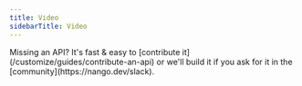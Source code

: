 ```yaml
---
title: Video
sidebarTitle: Video
---
```


<Tip>
    Missing an API? It's fast & easy to [contribute it](/customize/guides/contribute-an-api) or we'll build it if you ask for
    it in the [community](https://nango.dev/slack).
</Tip>

<CardGroup cols={4}>
    <Card title="Pinterest" href="/integrations/all/pinterest" color="#68a063" />
    <Card title="Twitch" href="/integrations/all/twitch" color="#68a063" />
    <Card title="Vimeo" href="/integrations/all/vimeo" color="#68a063" />
    <Card title="Youtube" href="/integrations/all/youtube" color="#68a063" />
    <Card title="Zoom" href="/integrations/all/zoom" color="#68a063" />
</CardGroup>
